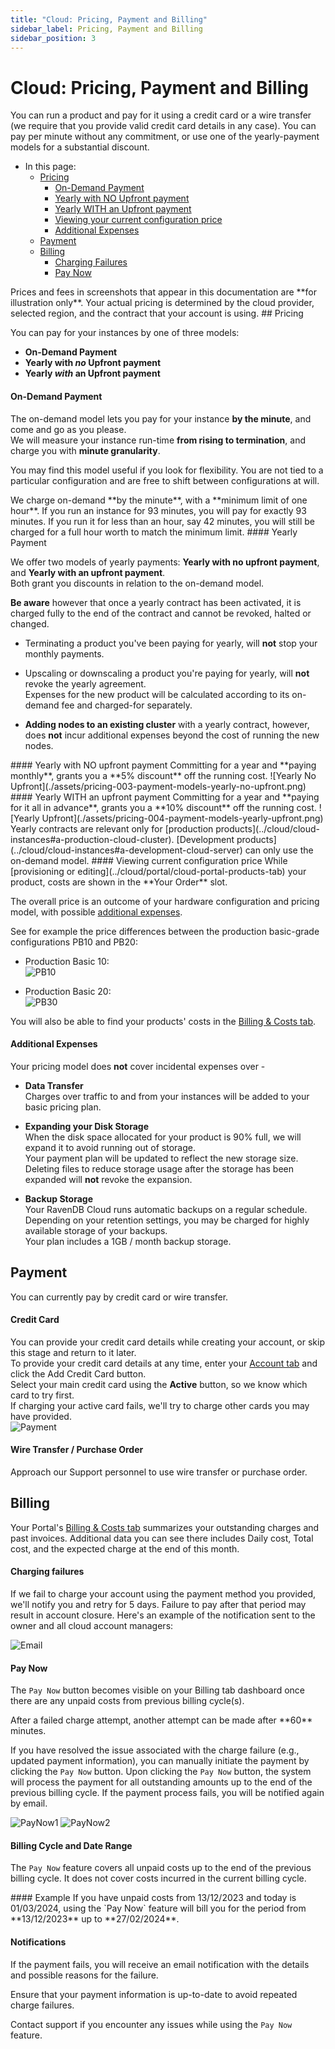 ```yaml
---
title: "Cloud: Pricing, Payment and Billing"
sidebar_label: Pricing, Payment and Billing
sidebar_position: 3
---
```



# Cloud: Pricing, Payment and Billing

<Admonition type="note" title="Note">

You can run a product and pay for it using a credit card or a wire transfer (we require that you provide valid credit card 
details in any case). You can pay per minute without any commitment, or use one of the yearly-payment models for a substantial discount.  

* In this page:  
  * [Pricing](../cloud/cloud-pricing-payment-billing#pricing)  
     - [On-Demand Payment](../cloud/cloud-pricing-payment-billing#on-demand-payment)  
     - [Yearly with NO Upfront payment](../cloud/cloud-pricing-payment-billing#yearly-with-no-upfront-payment)  
     - [Yearly WITH an Upfront payment](../cloud/cloud-pricing-payment-billing#yearly-with-an-upfront-payment)  
     - [Viewing your current configuration price](../cloud/cloud-pricing-payment-billing#viewing-current-configuration-price)  
     - [Additional Expenses](../cloud/cloud-pricing-payment-billing#additional-expenses)  
  * [Payment](../cloud/cloud-pricing-payment-billing#payment)  
  * [Billing](../cloud/cloud-pricing-payment-billing#billing)  
    - [Charging Failures](../cloud/cloud-pricing-payment-billing#charging-failures)  
    - [Pay Now](../cloud/cloud-pricing-payment-billing#pay-now)  

</Admonition>

<Admonition type="warning" title="Warning">
Prices and fees in screenshots that appear in this documentation are **for illustration only**.  
Your actual pricing is determined by the cloud provider, selected region, and the contract that your account is using.  
</Admonition>
## Pricing

You can pay for your instances by one of three models:  

* **On-Demand Payment**  
* **Yearly with _no_ Upfront payment**  
* **Yearly _with_ an Upfront payment**  
#### On-Demand Payment  

The on-demand model lets you pay for your instance **by the minute**, and come and go as you please.  
We will measure your instance run-time **from rising to termination**, and charge you with **minute granularity**.  

You may find this model useful if you look for flexibility.  You are not tied to a particular configuration 
and are free to shift between configurations at will. 

<Admonition type="note" title="Note">
We charge on-demand **by the minute**, with a **minimum limit of one hour**.  
If you run an instance for 93 minutes, you will pay for exactly 93 minutes.  
If you run it for less than an hour, say 42 minutes, you will still be charged for a full hour worth to match the minimum limit.  
</Admonition>
#### Yearly Payment  

We offer two models of yearly payments: **Yearly with no upfront payment**, and **Yearly with an upfront payment**.  
Both grant you discounts in relation to the on-demand model.  

**Be aware** however that once a yearly contract has been activated, it is charged fully to the end of the contract 
and cannot be revoked, halted or changed.  

<Admonition type="note" title="Note">

* Terminating a product you've been paying for yearly, will **not** stop your monthly payments.  
  
* Upscaling or downscaling a product you're paying for yearly, will **not** revoke the yearly agreement.  
  Expenses for the new product will be calculated according to its on-demand fee and charged-for separately.  

* **Adding nodes to an existing cluster** with a yearly contract, however, does **not** incur additional expenses 
  beyond the cost of running the new nodes.  

</Admonition>
#### Yearly with NO upfront payment  
Committing for a year and **paying monthly**, grants you a **5% discount** off the running cost.  
![Yearly No Upfront](./assets/pricing-003-payment-models-yearly-no-upfront.png)
#### Yearly WITH an upfront payment  
Committing for a year and **paying for it all in advance**, grants you a **10% discount** off the running cost.  
![Yearly Upfront](./assets/pricing-004-payment-models-yearly-upfront.png)

<Admonition type="note" title="Note">
Yearly contracts are relevant only for [production products](../cloud/cloud-instances#a-production-cloud-cluster).  
[Development products](../cloud/cloud-instances#a-development-cloud-server) can only use the on-demand model.  
</Admonition>
#### Viewing current configuration price  
While [provisioning or editing](../cloud/portal/cloud-portal-products-tab) your product, 
costs are shown in the **Your Order** slot.  

The overall price is an outcome of your hardware configuration and pricing model, 
with possible [additional expenses](../cloud/cloud-pricing-payment-billing#additional-expenses).  

See for example the price differences between the production basic-grade configurations PB10 and PB20:  

* Production Basic 10:  
  ![PB10](./assets/pricing-001-PB10.png)  

* Production Basic 20:  
  ![PB30](./assets/pricing-001-PB30.png)  
  
You will also be able to find your products' costs in the [Billing & Costs tab](../cloud/portal/cloud-portal-billing-tab).  
#### Additional Expenses

Your pricing model does **not** cover incidental expenses over -  

* **Data Transfer**  
  Charges over traffic to and from your instances will be added to your basic pricing plan.  

* **Expanding your Disk Storage**  
  When the disk space allocated for your product is 90% full, we will expand it to avoid running out of storage.  
  Your payment plan will be updated to reflect the new storage size.  
    <Admonition type="note" title="Note">
     Deleting files to reduce storage usage after the storage has been expanded will **not** revoke the expansion.  
    </Admonition>

* **Backup Storage**  
  Your RavenDB Cloud runs automatic backups on a regular schedule.  
  Depending on your retention settings, you may be charged for highly available storage of your backups.  
    <Admonition type="note" title="Note">
     Your plan includes a 1GB / month backup storage. 
    </Admonition>



## Payment

You can currently pay by credit card or wire transfer.  
#### Credit Card  
You can provide your credit card details while creating your account, or skip this stage and return to it later.  
To provide your credit card details at any time, enter your [Account tab](../cloud/portal/cloud-portal-account-tab) 
and click the Add Credit Card button.  
Select your main credit card using the **Active** button, so we know which card to try first.  
If charging your active card fails, we'll try to charge other cards you may have provided.  
![Payment](./assets/payment.png)
#### Wire Transfer / Purchase Order
Approach our Support personnel to use wire transfer or purchase order.



## Billing

Your Portal's [Billing & Costs tab](../cloud/portal/cloud-portal-billing-tab) summarizes your 
outstanding charges and past invoices. Additional data you can see there includes Daily cost, Total 
cost, and the expected charge at the end of this month.  
#### Charging failures  
If we fail to charge your account using the payment method you provided, we'll notify
you and retry for 5 days. Failure to pay after that period may result in account closure.
Here's an example of the notification sent to the owner and all cloud account managers:

![Email](./assets/known-payment-failure-email.png)
#### Pay Now 

The `Pay Now` button becomes visible on your Billing tab dashboard once there are any unpaid costs from previous billing cycle(s).

<Admonition type="info" title="Info">
After a failed charge attempt, another attempt can be made after **60** minutes.
</Admonition>

If you have resolved the issue associated with the charge failure (e.g., updated payment information), you can manually initiate the payment by clicking the `Pay Now` button.
Upon clicking the `Pay Now` button, the system will process the payment for all outstanding amounts up to the end of the previous billing cycle. If the payment process fails, you will be notified again by email.


![PayNow1](./assets/portal-billing-and-costs-unbilled-account-with-active-paynow.png)
![PayNow2](./assets/portal-billing-and-costs-paynow-modal.png)

#### Billing Cycle and Date Range 

The `Pay Now` feature covers all unpaid costs up to the end of the previous billing cycle.
It does not cover costs incurred in the current billing cycle.

<Admonition type="note" title="Note">
#### Example
If you have unpaid costs from 13/12/2023 and today is 01/03/2024, using the `Pay Now` feature will bill you for the period from **13/12/2023** up to **27/02/2024**.
</Admonition>

#### Notifications

  If the payment fails, you will receive an email notification with the details and possible reasons for the failure.

<Admonition type="info" title="Info">

Ensure that your payment information is up-to-date to avoid repeated charge failures.

Contact support if you encounter any issues while using the `Pay Now` feature.

</Admonition>




